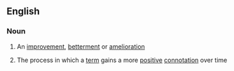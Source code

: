 ==English==

===Noun===
{{en-noun|-}}

# An [[improvement]], [[betterment]] or [[amelioration]]
#{{linguistics}} The process in which a [[term]] gains a more [[positive]] [[connotation]] over time